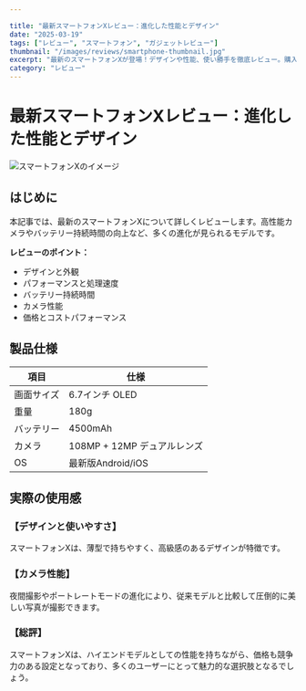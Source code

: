 ```yaml
---

title: "最新スマートフォンXレビュー：進化した性能とデザイン"
date: "2025-03-19"
tags: ["レビュー", "スマートフォン", "ガジェットレビュー"]
thumbnail: "/images/reviews/smartphone-thumbnail.jpg"
excerpt: "最新のスマートフォンXが登場！デザインや性能、使い勝手を徹底レビュー。購入を検討している方必見です。"
category: "レビュー"
---
```


# 最新スマートフォンXレビュー：進化した性能とデザイン

![スマートフォンXのイメージ](/images/reviews/smartphone-main.jpg)

## はじめに

本記事では、最新のスマートフォンXについて詳しくレビューします。高性能カメラやバッテリー持続時間の向上など、多くの進化が見られるモデルです。

**レビューのポイント：**
- デザインと外観
- パフォーマンスと処理速度
- バッテリー持続時間
- カメラ性能
- 価格とコストパフォーマンス

## 製品仕様

| 項目 | 仕様 |
|------|------|
| 画面サイズ | 6.7インチ OLED |
| 重量 | 180g |
| バッテリー | 4500mAh |
| カメラ | 108MP + 12MP デュアルレンズ |
| OS | 最新版Android/iOS |

## 実際の使用感

### 【デザインと使いやすさ】

スマートフォンXは、薄型で持ちやすく、高級感のあるデザインが特徴です。

### 【カメラ性能】

夜間撮影やポートレートモードの進化により、従来モデルと比較して圧倒的に美しい写真が撮影できます。

### 【総評】

スマートフォンXは、ハイエンドモデルとしての性能を持ちながら、価格も競争力のある設定となっており、多くのユーザーにとって魅力的な選択肢となるでしょう。

